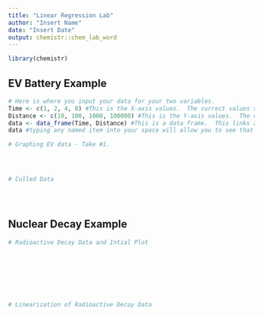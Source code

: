 ```yaml
---
title: "Linear Regression Lab"
author: "Insert Name"
date: "Insert Date"
output: chemistr::chem_lab_word
---
```


```r
library(chemistr)
```        


## EV Battery Example
 
```r
# Here is where you input your data for your two variables.  
Time <- c(1, 2, 4, 8) #This is the X-axis values.  The currect values should be replaced with your values.
Distance <- c(10, 100, 1000, 100000) #This is the Y-axis values.  The current values should be replaced with your values.
data <- data_frame(Time, Distance) #This is a data frame.  This links all your variables into a single table.
data #typing any named item into your space will allow you to see that variable in your output.
```


```r
# Graphing EV data - Take #1.   





```


```r
# Culled Data





```



## Nuclear Decay Example

```r
# Radioactive Decay Data and Intial Plot









```


```r
# Linearization of Radioactive Decay Data









```


